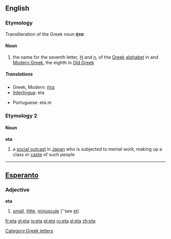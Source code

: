 {{see|ETA}}
{{letter_disp2|zeta|[[image:Greek_uc_eta.png|41px]][[image:Greek_lc_eta.png|28px]] |theta|ήτα|Η|η}}

==English==
===Etymology===
Transliteration of the Greek noun '''ήτα'''

====Noun====
{{en-noun-reg}}

# the name for the seventh letter, [[Η]] and [[η]], of the [[Greek]] [[alphabet]] in and [[Modern Greek]], the eighth in [[Old Greek]]

=====Translations=====
{{top}}
*Greek, Modern: [[ήτα]]
*[[Interlingua]]: eta
{{mid}}
*Portuguese: eta ''m''
{{bottom}}

===Etymology 2===
{{etystub}}

====Noun====
'''eta'''

#a [[social outcast]] in [[Japan]] who is subjected to menial work, making up a class or [[caste]] of such people

----
==[[Esperanto]]==
===Adjective===
'''eta'''

#[[small]], [[little]], [[minuscule]] (''see [[et#Esperanto|et]])

[[Category:Greek letters]]

[[fr:eta]]
[[gl:eta]]
[[io:eta]]
[[pl:eta]]
[[ru:eta]]
[[sl:eta]]
[[zh:eta]]